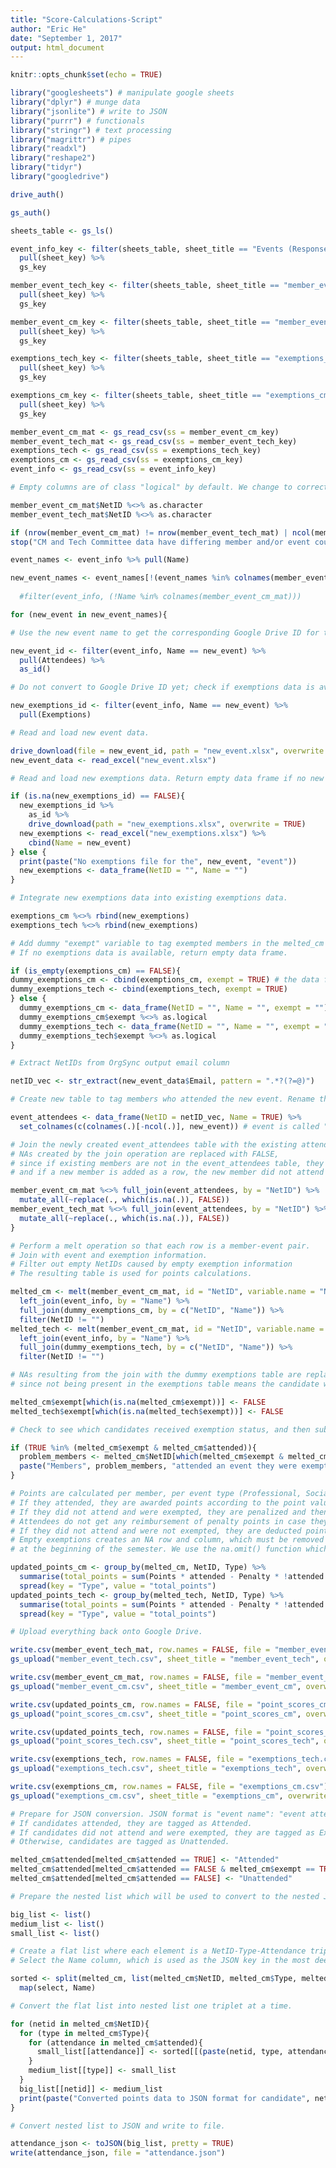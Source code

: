 ```yaml
---
title: "Score-Calculations-Script"
author: "Eric He"
date: "September 1, 2017"
output: html_document
---
```


```r
knitr::opts_chunk$set(echo = TRUE)
```

```r
library("googlesheets") # manipulate google sheets
library("dplyr") # munge data
library("jsonlite") # write to JSON
library("purrr") # functionals
library("stringr") # text processing
library("magrittr") # pipes
library("readxl")
library("reshape2")
library("tidyr")
library("googledrive")

drive_auth()

gs_auth()

sheets_table <- gs_ls()

event_info_key <- filter(sheets_table, sheet_title == "Events (Responses)") %>%
  pull(sheet_key) %>%
  gs_key

member_event_tech_key <- filter(sheets_table, sheet_title == "member_event_tech") %>%
  pull(sheet_key) %>%
  gs_key

member_event_cm_key <- filter(sheets_table, sheet_title == "member_event_cm") %>%
  pull(sheet_key) %>%
  gs_key

exemptions_tech_key <- filter(sheets_table, sheet_title == "exemptions_tech") %>%
  pull(sheet_key) %>%
  gs_key

exemptions_cm_key <- filter(sheets_table, sheet_title == "exemptions_cm") %>%
  pull(sheet_key) %>%
  gs_key

member_event_cm_mat <- gs_read_csv(ss = member_event_cm_key)
member_event_tech_mat <- gs_read_csv(ss = member_event_tech_key)
exemptions_tech <- gs_read_csv(ss = exemptions_tech_key)
exemptions_cm <- gs_read_csv(ss = exemptions_cm_key)
event_info <- gs_read_csv(ss = event_info_key)

# Empty columns are of class "logical" by default. We change to correct type to avoid a join error later.

member_event_cm_mat$NetID %<>% as.character
member_event_tech_mat$NetID %<>% as.character

if (nrow(member_event_cm_mat) != nrow(member_event_tech_mat) | ncol(member_event_cm_mat) != ncol(member_event_tech_mat)){
stop("CM and Tech Committee data have differing member and/or event counts")}

event_names <- event_info %>% pull(Name)

new_event_names <- event_names[!(event_names %in% colnames(member_event_cm_mat))]
  
  #filter(event_info, (!Name %in% colnames(member_event_cm_mat)))

for (new_event in new_event_names){

# Use the new event name to get the corresponding Google Drive ID for the attendance data.

new_event_id <- filter(event_info, Name == new_event) %>%
  pull(Attendees) %>%
  as_id()

# Do not convert to Google Drive ID yet; check if exemptions data is available first.

new_exemptions_id <- filter(event_info, Name == new_event) %>%
  pull(Exemptions)

# Read and load new event data.

drive_download(file = new_event_id, path = "new_event.xlsx", overwrite = TRUE)
new_event_data <- read_excel("new_event.xlsx")

# Read and load new exemptions data. Return empty data frame if no new exemptions data is available.

if (is.na(new_exemptions_id) == FALSE){
  new_exemptions_id %>%
    as_id %>%
    drive_download(path = "new_exemptions.xlsx", overwrite = TRUE)
  new_exemptions <- read_excel("new_exemptions.xlsx") %>%
    cbind(Name = new_event)
} else {
  print(paste("No exemptions file for the", new_event, "event"))
  new_exemptions <- data_frame(NetID = "", Name = "")
}

# Integrate new exemptions data into existing exemptions data.

exemptions_cm %<>% rbind(new_exemptions)
exemptions_tech %<>% rbind(new_exemptions)

# Add dummy "exempt" variable to tag exempted members in the melted_cm table created below.
# If no exemptions data is available, return empty data frame.

if (is_empty(exemptions_cm) == FALSE){
dummy_exemptions_cm <- cbind(exemptions_cm, exempt = TRUE) # the data frame used for joining with melted_cm
dummy_exemptions_tech <- cbind(exemptions_tech, exempt = TRUE)
} else {
  dummy_exemptions_cm <- data_frame(NetID = "", Name = "", exempt = "")
  dummy_exemptions_cm$exempt %<>% as.logical
  dummy_exemptions_tech <- data_frame(NetID = "", Name = "", exempt = "")
  dummy_exemptions_tech$exempt %<>% as.logical
}

# Extract NetIDs from OrgSync output email column

netID_vec <- str_extract(new_event_data$Email, pattern = ".*?(?=@)")

# Create new table to tag members who attended the new event. Rename the "Name" row to the name of the new event.

event_attendees <- data_frame(NetID = netID_vec, Name = TRUE) %>%
  set_colnames(c(colnames(.)[-ncol(.)], new_event)) # event is called "Name" bc R is retarded, so we have to replace Name column name with actual name of event with this garbage looking code. We replace the rightmost column name (i.e. "Name") with the name stored in the new_event object (e.g. "Deloitte Information Session").

# Join the newly created event_attendees table with the existing attendance tables. 
# NAs created by the join operation are replaced with FALSE, 
# since if existing members are not in the event_attendees table, they did not attend the new event
# and if a new member is added as a row, the new member did not attend any of the previous events

member_event_cm_mat %<>% full_join(event_attendees, by = "NetID") %>%
  mutate_all(~replace(., which(is.na(.)), FALSE))
member_event_tech_mat %<>% full_join(event_attendees, by = "NetID") %>%
  mutate_all(~replace(., which(is.na(.)), FALSE))
}

# Perform a melt operation so that each row is a member-event pair. 
# Join with event and exemption information.
# Filter out empty NetIDs caused by empty exemption information
# The resulting table is used for points calculations.

melted_cm <- melt(member_event_cm_mat, id = "NetID", variable.name = "Name", value.name = "attended") %>%
  left_join(event_info, by = "Name") %>%
  full_join(dummy_exemptions_cm, by = c("NetID", "Name")) %>%
  filter(NetID != "")
melted_tech <- melt(member_event_cm_mat, id = "NetID", variable.name = "Name", value.name = "attended") %>%
  left_join(event_info, by = "Name") %>%
  full_join(dummy_exemptions_tech, by = c("NetID", "Name")) %>%
  filter(NetID != "")

# NAs resulting from the join with the dummy exemptions table are replaced with FALSE
# since not being present in the exemptions table means the candidate was not exempted.

melted_cm$exempt[which(is.na(melted_cm$exempt))] <- FALSE
melted_tech$exempt[which(is.na(melted_tech$exempt))] <- FALSE

# Check to see which candidates received exemption status, and then subsequently attended the event

if (TRUE %in% (melted_cm$exempt & melted_cm$attended)){
  problem_members <- melted_cm$NetID[which(melted_cm$exempt & melted_cm$attended)]
  paste("Members", problem_members, "attended an event they were exempted from; they have been counted as attendants, please correct CM data sheet if they did not actually attend.")
}

# Points are calculated per member, per event type (Professional, Social, Community).
# If they attended, they are awarded points according to the point value of the event.
# If they did not attend and were exempted, they are penalized and then reimbursed the penalty points of the event.
# Attendees do not get any reimbursement of penalty points in case they asked for exemption.
# If they did not attend and were not exempted, they are deducted points according to the point value of the event.
# Empty exemptions creates an NA row and column, which must be removed at the end. This is only a problem
# at the beginning of the semester. We use the na.omit() function which is dangerous if there is an error.

updated_points_cm <- group_by(melted_cm, NetID, Type) %>%
  summarise(total_points = sum(Points * attended - Penalty * !attended + Penalty * (exempt & !attended))) %>%
  spread(key = "Type", value = "total_points")
updated_points_tech <- group_by(melted_tech, NetID, Type) %>%
  summarise(total_points = sum(Points * attended - Penalty * !attended + Penalty * (exempt & !attended))) %>%
  spread(key = "Type", value = "total_points")
```

```r
# Upload everything back onto Google Drive.

write.csv(member_event_tech_mat, row.names = FALSE, file = "member_event_tech.csv")
gs_upload("member_event_tech.csv", sheet_title = "member_event_tech", overwrite = TRUE)

write.csv(member_event_cm_mat, row.names = FALSE, file = "member_event_cm.csv")
gs_upload("member_event_cm.csv", sheet_title = "member_event_cm", overwrite = TRUE)

write.csv(updated_points_cm, row.names = FALSE, file = "point_scores_cm.csv")
gs_upload("point_scores_cm.csv", sheet_title = "point_scores_cm", overwrite = TRUE)

write.csv(updated_points_tech, row.names = FALSE, file = "point_scores_tech.csv")
gs_upload("point_scores_tech.csv", sheet_title = "point_scores_tech", overwrite = TRUE)

write.csv(exemptions_tech, row.names = FALSE, file = "exemptions_tech.csv")
gs_upload("exemptions_tech.csv", sheet_title = "exemptions_tech", overwrite = TRUE)

write.csv(exemptions_cm, row.names = FALSE, file = "exemptions_cm.csv")
gs_upload("exemptions_cm.csv", sheet_title = "exemptions_cm", overwrite = TRUE)

# Prepare for JSON conversion. JSON format is "event name": "event attendance" key-value pair.
# If candidates attended, they are tagged as Attended.
# If candidates did not attend and were exempted, they are tagged as Exempted.
# Otherwise, candidates are tagged as Unattended.

melted_cm$attended[melted_cm$attended == TRUE] <- "Attended"
melted_cm$attended[melted_cm$attended == FALSE & melted_cm$exempt == TRUE] <- "Exempted"
melted_cm$attended[melted_cm$attended == FALSE] <- "Unattended"

# Prepare the nested list which will be used to convert to the nested JSON format.

big_list <- list()
medium_list <- list()
small_list <- list()

# Create a flat list where each element is a NetID-Type-Attendance triplet.
# Select the Name column, which is used as the JSON key in the most deeply nested list.

sorted <- split(melted_cm, list(melted_cm$NetID, melted_cm$Type, melted_cm$attended)) %>%
  map(select, Name)

# Convert the flat list into nested list one triplet at a time.

for (netid in melted_cm$NetID){
  for (type in melted_cm$Type){
    for (attendance in melted_cm$attended){
      small_list[[attendance]] <- sorted[[(paste(netid, type, attendance, sep = "."))]]
    }
    medium_list[[type]] <- small_list
  }
  big_list[[netid]] <- medium_list
  print(paste("Converted points data to JSON format for candidate", netid))
}

# Convert nested list to JSON and write to file.

attendance_json <- toJSON(big_list, pretty = TRUE)
write(attendance_json, file = "attendance.json")
```

